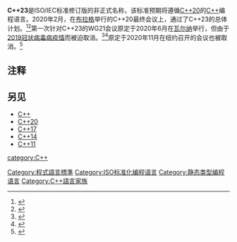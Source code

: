 {{NoteTA|G1=IT}}
'''C++23'''是ISO/IEC标准修订版的非正式名称，该标准预期将遵循[[C++20|C++20]]的[[C++|C++]]编程语言。2020年2月，在[[布拉格|布拉格]]举行的C++20最终会议上，通过了C++23的总体计划。<ref>{{cite web |title=2020 Prague Meeting Invitation and Information |url=http://open-std.org/JTC1/SC22/WG21/docs/papers/2019/n4817.pdf |accessdate=2020-09-08 |archive-date=2019-12-29 |archive-url=https://web.archive.org/web/20191229102449/http://www.open-std.org/jtc1/sc22/wg21/docs/papers/2019/n4817.pdf |dead-url=no }}</ref><ref>{{cite web |last1=Author |first1=Not Given |title=To boldly suggest an overall plan for C++23 |url=http://www.open-std.org/jtc1/sc22/wg21/docs/papers/2019/p0592r4.html |website=www.open-std.org |accessdate=2020-09-08 |date=1968-01-01 |archive-date=2020-05-23 |archive-url=https://web.archive.org/web/20200523045939/http://www.open-std.org/jtc1/sc22/wg21/docs/papers/2019/p0592r4.html |dead-url=no }}</ref>第一次针对C++23的WG21会议原定于2020年6月在[[瓦尔纳|瓦尔纳]]举行，但由于[[2019冠状病毒病疫情|2019冠状病毒病疫情]]而被迫取消。<ref>{{cite news |title=P2145R0: Evolving C++ Remotely |url=http://www.open-std.org/jtc1/sc22/wg21/docs/papers/2020/p2145r0.html |accessdate=2020-09-08 |work=www.open-std.org |archive-date=2021-03-01 |archive-url=https://web.archive.org/web/20210301071213/http://www.open-std.org/jtc1/sc22/wg21/docs/papers/2020/p2145r0.html }}</ref><ref>{{cite web |title=Business Plan and Convener's Report: ISO/IEC JTC1/SC22/WG21 (C++) |url=http://www.open-std.org/jtc1/sc22/wg21/docs/papers/2020/n4862.pdf |accessdate=2020-09-08 |archive-date=2021-10-23 |archive-url=https://web.archive.org/web/20211023072505/http://www.open-std.org/jtc1/sc22/wg21/docs/papers/2020/n4862.pdf }}</ref>原定于2020年11月在纽约召开的会议也被取消。<ref>{{cite web |title=Upcoming Meetings, Past Meetings : Standard C++ |url=https://isocpp.org/std/meetings-and-participation/upcoming-meetings |website=isocpp.org |accessdate=2020-09-08 |archive-date=2020-09-07 |archive-url=https://web.archive.org/web/20200907142946/https://isocpp.org/std/meetings-and-participation/upcoming-meetings |dead-url=no }}</ref>

== 注释 ==
{{reflist|2}}

== 另见 ==
*[[C++|C++]]
*[[C++20|C++20]]
*[[C++17|C++17]]
*[[C++14|C++14]]
*[[C++11|C++11]]

{{C++}}

[[category:C++|category:C++]]
[[Category:程式語言標準|Category:程式語言標準]]
[[Category:ISO标准化编程语言|Category:ISO标准化编程语言]]
[[Category:静态类型编程语言|Category:静态类型编程语言]]
[[Category:C++語言家族|Category:C++語言家族]]

{{Compu-lang-stub}}
